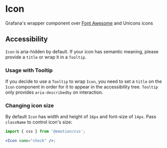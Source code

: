 
<Meta title="MDX|Icon" component={Icon} />

# Icon

Grafana's wrapper component over [Font Awesome](https://fontawesome.com/) and Unicons icons

## Accessibility

`Icon` is aria-hidden by default. If your icon has semantic meaning, please provide a `title` or wrap it in a `Tooltip`.

### Usage with Tooltip

If you decide to use a `Tooltip` to wrap `Icon`, you need to set a `title` on the `Icon` component in order for it to appear in the accessibility tree. `Tooltip` only provides `aria-describedby` on interaction.

### Changing icon size

By default `Icon` has width and height of `16px` and font-size of `14px`. Pass `className` to control icon's size:

```jsx
import { css } from '@emotion/css';

<Icon name="check" />;
```

<ArgTypes of={Icon} />
